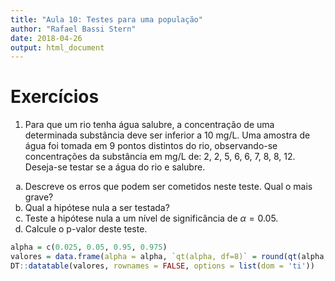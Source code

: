 ```yaml
---
title: "Aula 10: Testes para uma população"
author: "Rafael Bassi Stern"
date: 2018-04-26
output: html_document
---
```


# Exercícios

1. Para que um rio tenha água salubre,
a concentração de uma determinada substância deve
ser inferior a 10 mg/L. Uma amostra de água foi
tomada em $9$ pontos distintos do rio,
observando-se concentrações da substância em
mg/L de: 2, 2, 5, 6, 6, 7, 8, 8, 12.
Deseja-se testar se a água do rio e salubre.

  a. Descreve os erros que podem ser cometidos neste teste. Qual o mais grave?
  b. Qual a hipótese nula a ser testada?
  c. Teste a hipótese nula a um nível de significância de $\alpha = 0.05$.
  d. Calcule o p-valor deste teste.

```r
alpha = c(0.025, 0.05, 0.95, 0.975)
valores = data.frame(alpha = alpha, `qt(alpha, df=8)` = round(qt(alpha, df = 8),2))
DT::datatable(valores, rownames = FALSE, options = list(dom = 'ti'))
```
